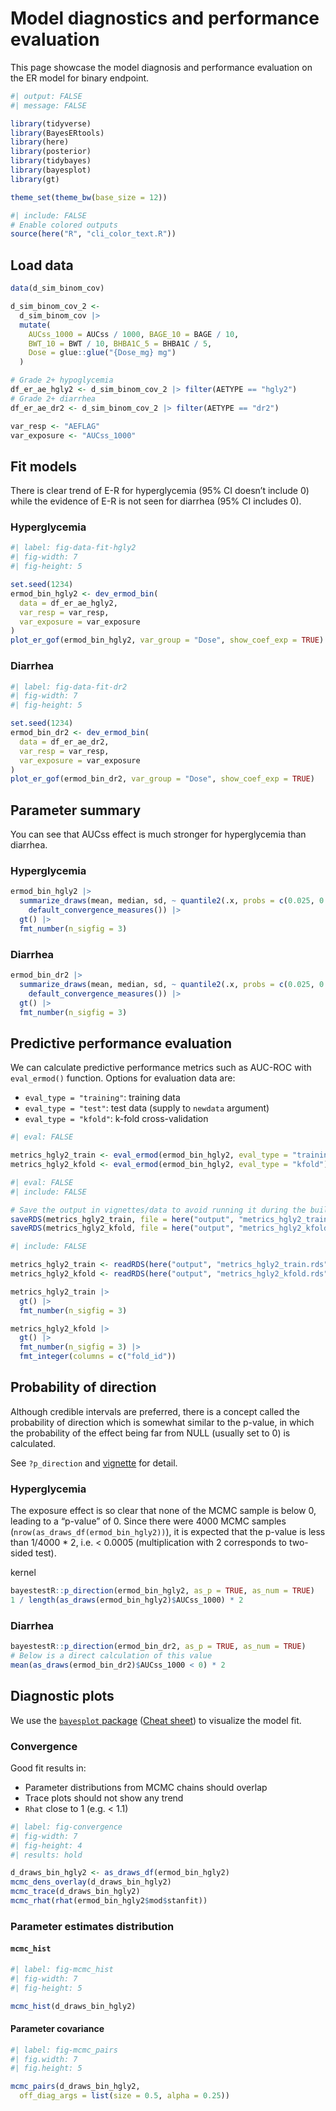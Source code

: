 # Model diagnostics and performance evaluation

This page showcase the model diagnosis and performance evaluation on the 
ER model for binary endpoint.

```r
#| output: FALSE
#| message: FALSE

library(tidyverse)
library(BayesERtools)
library(here)
library(posterior)
library(tidybayes)
library(bayesplot)
library(gt)

theme_set(theme_bw(base_size = 12))
```

```r
#| include: FALSE
# Enable colored outputs
source(here("R", "cli_color_text.R"))
```

## Load data

```r
data(d_sim_binom_cov)

d_sim_binom_cov_2 <-
  d_sim_binom_cov |>
  mutate(
    AUCss_1000 = AUCss / 1000, BAGE_10 = BAGE / 10,
    BWT_10 = BWT / 10, BHBA1C_5 = BHBA1C / 5,
    Dose = glue::glue("{Dose_mg} mg")
  )

# Grade 2+ hypoglycemia
df_er_ae_hgly2 <- d_sim_binom_cov_2 |> filter(AETYPE == "hgly2")
# Grade 2+ diarrhea
df_er_ae_dr2 <- d_sim_binom_cov_2 |> filter(AETYPE == "dr2")

var_resp <- "AEFLAG"
var_exposure <- "AUCss_1000"
```

## Fit models

There is clear trend of E-R for hyperglycemia (95% CI doesn't include 0) 
while the evidence of E-R is not seen for diarrhea (95% CI includes 0).

::: {.panel-tabset}

### Hyperglycemia

```r
#| label: fig-data-fit-hgly2
#| fig-width: 7
#| fig-height: 5

set.seed(1234)
ermod_bin_hgly2 <- dev_ermod_bin(
  data = df_er_ae_hgly2,
  var_resp = var_resp,
  var_exposure = var_exposure
)
plot_er_gof(ermod_bin_hgly2, var_group = "Dose", show_coef_exp = TRUE)
```

### Diarrhea

```r
#| label: fig-data-fit-dr2
#| fig-width: 7
#| fig-height: 5

set.seed(1234)
ermod_bin_dr2 <- dev_ermod_bin(
  data = df_er_ae_dr2,
  var_resp = var_resp,
  var_exposure = var_exposure
)
plot_er_gof(ermod_bin_dr2, var_group = "Dose", show_coef_exp = TRUE)
```

:::

## Parameter summary

You can see that AUCss effect is much stronger for hyperglycemia than diarrhea.

::: {.panel-tabset}

### Hyperglycemia

```r
ermod_bin_hgly2 |>
  summarize_draws(mean, median, sd, ~ quantile2(.x, probs = c(0.025, 0.975)),
    default_convergence_measures()) |>
  gt() |>
  fmt_number(n_sigfig = 3)
```

### Diarrhea

```r
ermod_bin_dr2 |>
  summarize_draws(mean, median, sd, ~ quantile2(.x, probs = c(0.025, 0.975)),
    default_convergence_measures()) |>
  gt() |>
  fmt_number(n_sigfig = 3)
```

:::

## Predictive performance evaluation

We can calculate predictive performance metrics such as AUC-ROC with 
`eval_ermod()` function. Options for evaluation data are:

- `eval_type = "training"`: training data
- `eval_type = "test"`: test data (supply to `newdata` argument)
- `eval_type = "kfold"`: k-fold cross-validation

```r
#| eval: FALSE

metrics_hgly2_train <- eval_ermod(ermod_bin_hgly2, eval_type = "training")
metrics_hgly2_kfold <- eval_ermod(ermod_bin_hgly2, eval_type = "kfold")
```

```r
#| eval: FALSE
#| include: FALSE

# Save the output in vignettes/data to avoid running it during the build.
saveRDS(metrics_hgly2_train, file = here("output", "metrics_hgly2_train.rds"))
saveRDS(metrics_hgly2_kfold, file = here("output", "metrics_hgly2_kfold.rds"))
```

```r
#| include: FALSE

metrics_hgly2_train <- readRDS(here("output", "metrics_hgly2_train.rds"))
metrics_hgly2_kfold <- readRDS(here("output", "metrics_hgly2_kfold.rds"))
```

```r
metrics_hgly2_train |>
  gt() |>
  fmt_number(n_sigfig = 3)

metrics_hgly2_kfold |>
  gt() |>
  fmt_number(n_sigfig = 3) |>
  fmt_integer(columns = c("fold_id"))
```

## Probability of direction

Although credible intervals are preferred, there is a concept called
the probability of direction which is somewhat similar to the p-value, in which
the probability of the effect being far from NULL (usually set to 0) is 
calculated.

See `?p_direction` and [vignette](https://easystats.github.io/bayestestR/articles/probability_of_direction.html)
for detail.

::: {.panel-tabset}

### Hyperglycemia

The exposure effect is so clear that none of the MCMC sample is below 0, 
leading to a "p-value" of 0. 
Since there were 4000 MCMC samples (`nrow(as_draws_df(ermod_bin_hgly2))`),
it is expected that the p-value is less than 1/4000 * 2, i.e. < 0.0005 
(multiplication with 2 corresponds to two-sided test).

kernel
```r
bayestestR::p_direction(ermod_bin_hgly2, as_p = TRUE, as_num = TRUE)
1 / length(as_draws(ermod_bin_hgly2)$AUCss_1000) * 2
```

### Diarrhea

```r
bayestestR::p_direction(ermod_bin_dr2, as_p = TRUE, as_num = TRUE)
# Below is a direct calculation of this value
mean(as_draws(ermod_bin_dr2)$AUCss_1000 < 0) * 2
```
:::


## Diagnostic plots

We use the [`bayesplot` package](https://mc-stan.org/bayesplot/) 
([Cheat sheet](https://rstudio.github.io/cheatsheets/bayesplot.pdf)) 
to visualize the model fit.

### Convergence

Good fit results in:

- Parameter distributions from MCMC chains should overlap
- Trace plots should not show any trend
- `Rhat` close to 1 (e.g. < 1.1)

```r
#| label: fig-convergence
#| fig-width: 7
#| fig-height: 4
#| results: hold

d_draws_bin_hgly2 <- as_draws_df(ermod_bin_hgly2)
mcmc_dens_overlay(d_draws_bin_hgly2)
mcmc_trace(d_draws_bin_hgly2)
mcmc_rhat(rhat(ermod_bin_hgly2$mod$stanfit))
```

### Parameter estimates distribution

::: {.panel-tabset}

#### `mcmc_hist`

```r
#| label: fig-mcmc_hist
#| fig-width: 7
#| fig-height: 5

mcmc_hist(d_draws_bin_hgly2)
```

#### Parameter covariance

```r
#| label: fig-mcmc_pairs
#| fig.width: 7
#| fig.height: 5

mcmc_pairs(d_draws_bin_hgly2,
  off_diag_args = list(size = 0.5, alpha = 0.25))
```

:::

